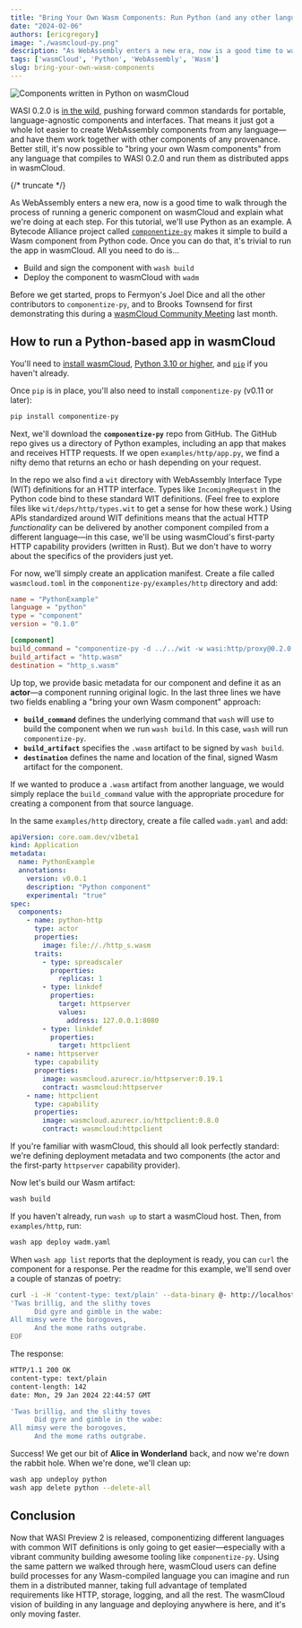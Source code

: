 ```yaml
---
title: "Bring Your Own Wasm Components: Run Python (and any other language) in wasmCloud"
date: "2024-02-06"
authors: [ericgregory]
image: "./wasmcloud-py.png"
description: "As WebAssembly enters a new era, now is a good time to walk through the process of running a generic component on wasmCloud and explain what we're doing at each step. For this tutorial, we'll use Python as an example."
tags: ['wasmCloud', 'Python', 'WebAssembly', 'Wasm']
slug: bring-your-own-wasm-components
---
```


![Components written in Python on wasmCloud](./wasmcloud-py.png)

WASI 0.2.0 is [in the wild](https://wasmcloud.com/blog/wasi-preview-2-officially-launches), pushing forward common standards for portable, language-agnostic components and interfaces. That means it just got a whole lot easier to create WebAssembly components from any language&mdash;and have them work together with other components of any provenance. Better still, it's now possible to "bring your own Wasm components" from any language that compiles to WASI 0.2.0 and run them as distributed apps in wasmCloud.  

{/* truncate */}

As WebAssembly enters a new era, now is a good time to walk through the process of running a generic component on wasmCloud and explain what we're doing at each step. For this tutorial, we'll use Python as an example. A Bytecode Alliance project called [`componentize-py`](https://github.com/bytecodealliance/componentize-py) makes it simple to build a Wasm component from Python code. Once you can do that, it's trivial to run the app in wasmCloud. All you need to do is...

* Build and sign the component with `wash build` 
* Deploy the component to wasmCloud with `wadm`

Before we get started, props to Fermyon's Joel Dice and all the other contributors to `componentize-py`, and to Brooks Townsend for first demonstrating this during a [wasmCloud Community Meeting](https://wasmcloud.com/community/2024/01/17/community-meeting) last month. 

## How to run a Python-based app in wasmCloud

You'll need to [install wasmCloud](https://wasmcloud.com/docs/installation), [Python 3.10 or higher](https://www.python.org/), and [`pip`](https://pip.pypa.io/en/stable/installation/) if you haven't already. 

Once `pip` is in place, you'll also need to install `componentize-py` (v0.11 or later):

```bash
pip install componentize-py
```

Next, we'll download the **`componentize-py`** repo from GitHub. The GitHub repo gives us a directory of Python examples, including an app that makes and receives HTTP requests. If we open `examples/http/app.py`, we find a nifty demo that returns an echo or hash depending on your request. 

In the repo we also find a `wit` directory with WebAssembly Interface Type (WIT) definitions for an HTTP interface. Types like `IncomingRequest` in the Python code bind to these standard WIT definitions. (Feel free to explore files like `wit/deps/http/types.wit` to get a sense for how these work.) Using APIs standardized around WIT definitions means that the actual HTTP *functionality* can be delivered by another component compiled from a different language&mdash;in this case, we'll be using wasmCloud's first-party HTTP capability providers (written in Rust). But we don't have to worry about the specifics of the providers just yet. 

For now, we'll simply create an application manifest. Create a file called `wasmcloud.toml` in the `componentize-py/examples/http` directory and add:

```toml
name = "PythonExample"
language = "python"
type = "component"
version = "0.1.0"

[component]
build_command = "componentize-py -d ../../wit -w wasi:http/proxy@0.2.0 componentize app -o http.wasm"
build_artifact = "http.wasm"
destination = "http_s.wasm"
```

Up top, we provide basic metadata for our component and define it as an **actor**&mdash;a component running original logic. In the last three lines we have two fields enabling a "bring your own Wasm component" approach:

* **`build_command`** defines the underlying command that `wash` will use to build the component when we run `wash build`. In this case, `wash` will run `componentize-py`.
* **`build_artifact`** specifies the `.wasm` artifact to be signed by `wash build`. 
* **`destination`** defines the name and location of the final, signed Wasm artifact for the component.

If we wanted to produce a `.wasm` artifact from another language, we would simply replace the `build_command` value with the appropriate procedure for creating a component from that source language. 

In the same `examples/http` directory, create a file called `wadm.yaml` and add:

```yaml
apiVersion: core.oam.dev/v1beta1
kind: Application
metadata:
  name: PythonExample
  annotations:
    version: v0.0.1
    description: "Python component"
    experimental: "true"
spec:
  components:
    - name: python-http
      type: actor
      properties:
        image: file://./http_s.wasm
      traits:
        - type: spreadscaler
          properties:
            replicas: 1
        - type: linkdef
          properties:
            target: httpserver
            values:
              address: 127.0.0.1:8080
        - type: linkdef
          properties:
            target: httpclient
    - name: httpserver
      type: capability
      properties:
        image: wasmcloud.azurecr.io/httpserver:0.19.1
        contract: wasmcloud:httpserver
    - name: httpclient
      type: capability
      properties:
        image: wasmcloud.azurecr.io/httpclient:0.8.0
        contract: wasmcloud:httpclient
```

If you're familiar with wasmCloud, this should all look perfectly standard: we're defining deployment metadata and two components (the actor and the first-party `httpserver` capability provider).

Now let's build our Wasm artifact:

```bash
wash build
```

If you haven't already, run `wash up` to start a wasmCloud host. Then, from `examples/http`, run:

```bash
wash app deploy wadm.yaml
```

When `wash app list` reports that the deployment is ready, you can `curl` the component for a response. Per the readme for this example, we'll send over a couple of stanzas of poetry:

```bash
curl -i -H 'content-type: text/plain' --data-binary @- http://localhost:8080/echo <<EOF
'Twas brillig, and the slithy toves
      Did gyre and gimble in the wabe:
All mimsy were the borogoves,
      And the mome raths outgrabe.
EOF
```
The response:

```bash
HTTP/1.1 200 OK
content-type: text/plain
content-length: 142
date: Mon, 29 Jan 2024 22:44:57 GMT

'Twas brillig, and the slithy toves
      Did gyre and gimble in the wabe:
All mimsy were the borogoves,
      And the mome raths outgrabe.
```

Success! We get our bit of **Alice in Wonderland** back, and now we're down the rabbit hole. When we're done, we'll clean up:

```bash
wash app undeploy python
wash app delete python --delete-all
```

## Conclusion

Now that WASI Preview 2 is released, componentizing different languages with common WIT definitions is only going to get easier&mdash;especially with a vibrant community building awesome tooling like `componentize-py`. Using the same pattern we walked through here, wasmCloud users can define build processes for any Wasm-compiled language you can imagine and run them in a distributed manner, taking full advantage of templated requirements like HTTP, storage, logging, and all the rest. The wasmCloud vision of building in any language and deploying anywhere is here, and it's only moving faster.